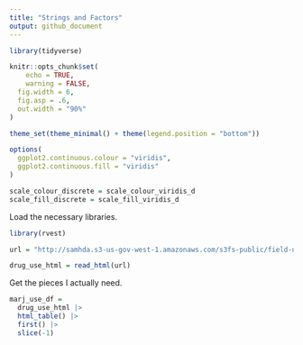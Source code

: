 ```yaml
---
title: "Strings and Factors"
output: github_document
---
```


```r
library(tidyverse)

knitr::opts_chunk$set(
	echo = TRUE,
	warning = FALSE,
  fig.width = 6,
  fig.asp = .6,
  out.width = "90%"
)

theme_set(theme_minimal() + theme(legend.position = "bottom"))

options(
  ggplot2.continuous.colour = "viridis",
  ggplot2.continuous.fill = "viridis"
)

scale_colour_discrete = scale_colour_viridis_d
scale_fill_discrete = scale_fill_viridis_d
```

Load the necessary libraries. 

```r
library(rvest)
```












```r
url = "http://samhda.s3-us-gov-west-1.amazonaws.com/s3fs-public/field-uploads/2k15StateFiles/NSDUHsaeShortTermCHG2015.htm"

drug_use_html = read_html(url)
```

Get the pieces I actually need.

```r
marj_use_df = 
  drug_use_html |> 
  html_table() |> 
  first() |> 
  slice(-1)
```
